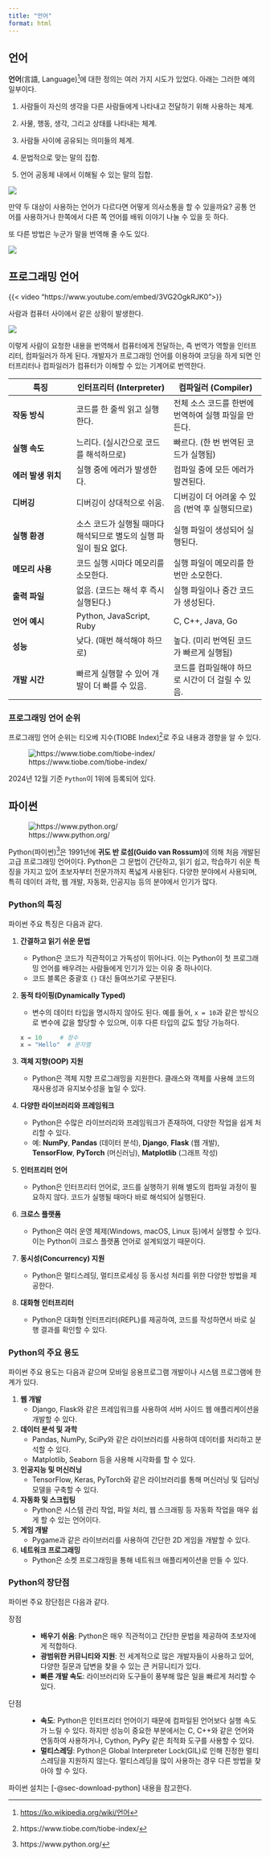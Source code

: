 ```yaml
---
title: "언어"
format: html
---
```


## 언어

**언어**(言語, Language)[^00_language-1]에 대한 정의는 여러 가지 시도가 있었다. 아래는 그러한 예의 일부이다.

[^00_language-1]: [https://ko.wikipedia.org/wiki/언어](https://ko.wikipedia.org/wiki/언어){target="_blank"}

1.  사람들이 자신의 생각을 다른 사람들에게 나타내고 전달하기 위해 사용하는 체계.

2.  사물, 행동, 생각, 그리고 상태를 나타내는 체계.

3.  사람들 사이에 공유되는 의미들의 체계.

4.  문법적으로 맞는 말의 집합.

5.  언어 공동체 내에서 이해될 수 있는 말의 집합.

![](images/language.png)

만약 두 대상이 사용하는 언어가 다르다면 어떻게 의사소통을 할 수 있을까요? 공통 언어를 사용하거나 한쪽에서 다른 쪽 언어를 배워 이야기 나눌 수 있을 듯 하다.

또 다른 방법은 누군가 말을 번역해 줄 수도 있다.

![](images/translator.png)

## 프로그래밍 언어

{{< video "https://www.youtube.com/embed/3VG2OgkRJK0">}}

사람과 컴퓨터 사이에서 같은 상황이 발생한다. 

![](images/interpreter.png)

이렇게 사람이 요청한 내용을 번역해서 컴퓨터에게 전달하는, 즉 번역가 역할을 인터프리터, 컴파일러가 하게 된다. 개발자가 프로그래밍 언어를 이용하여 코딩을 하게 되면 인터프리터나 컴파일러가 컴퓨터가 이해할 수 있는 기계어로 번역한다.

::: {.callout-tip icon="false" title="인터프리터와 컴파일러 비교"}
| **특징** | **인터프리터 (Interpreter)** | **컴파일러 (Compiler)** |
|------------------|----------------------------|--------------------------|
| **작동 방식** | 코드를 한 줄씩 읽고 실행한다. | 전체 소스 코드를 한번에 번역하여 실행 파일을 만든다. |
| **실행 속도** | 느리다. (실시간으로 코드를 해석하므로) | 빠르다. (한 번 번역된 코드가 실행됨) |
| **에러 발생 위치** | 실행 중에 에러가 발생한다. | 컴파일 중에 모든 에러가 발견된다. |
| **디버깅** | 디버깅이 상대적으로 쉬움. | 디버깅이 더 어려울 수 있음 (번역 후 실행되므로) |
| **실행 환경** | 소스 코드가 실행될 때마다 해석되므로 별도의 실행 파일이 필요 없다. | 실행 파일이 생성되어 실행된다. |
| **메모리 사용** | 코드 실행 시마다 메모리를 소모한다. | 실행 파일이 메모리를 한번만 소모한다. |
| **출력 파일** | 없음. (코드는 해석 후 즉시 실행된다.) | 실행 파일이나 중간 코드가 생성된다. |
| **언어 예시** | Python, JavaScript, Ruby | C, C++, Java, Go |
| **성능** | 낮다. (매번 해석해야 하므로) | 높다. (미리 번역된 코드가 빠르게 실행됨) |
| **개발 시간** | 빠르게 실행할 수 있어 개발이 더 빠를 수 있음. | 코드를 컴파일해야 하므로 시간이 더 걸릴 수 있음. |
:::

### 프로그래밍 언어 순위

프로그래밍 언어 순위는 티오베 지수(TIOBE Index)[^00_language-2]로 주요 내용과 경향을 알 수 있다.

[^00_language-2]: https://www.tiobe.com/tiobe-index/

![https://www.tiobe.com/tiobe-index/](images/tiobe.png)

2024년 12월 기준 `Python`이 1위에 등록되어 있다.

## 파이썬

![https://www.python.org/](https://www.python.org/static/img/python-logo.png)

Python(파이썬)[^00_language-3]은 1991년에 **귀도 반 로섬(Guido van Rossum)**에 의해 처음 개발된 고급 프로그래밍 언어이다. Python은 그 문법이 간단하고, 읽기 쉽고, 학습하기 쉬운 특징을 가지고 있어 초보자부터 전문가까지 폭넓게 사용된다. 다양한 분야에서 사용되며, 특히 데이터 과학, 웹 개발, 자동화, 인공지능 등의 분야에서 인기가 많다.

[^00_language-3]: https://www.python.org/

### Python의 특징

파이썬 주요 특징은 다음과 같다.

1.  **간결하고 읽기 쉬운 문법**

    -   Python은 코드가 직관적이고 가독성이 뛰어나다. 이는 Python이 첫 프로그래밍 언어를 배우려는 사람들에게 인기가 있는 이유 중 하나이다.
    -   코드 블록은 중괄호 `{}` 대신 들여쓰기로 구분된다.

2.  **동적 타이핑(Dynamically Typed)**

    -   변수의 데이터 타입을 명시하지 않아도 된다. 예를 들어, `x = 10`과 같은 방식으로 변수에 값을 할당할 수 있으며, 이후 다른 타입의 값도 할당 가능하다.

    ``` python
    x = 10     # 정수
    x = "Hello"  # 문자열
    ```

3.  **객체 지향(OOP) 지원**

    -   Python은 객체 지향 프로그래밍을 지원한다. 클래스와 객체를 사용해 코드의 재사용성과 유지보수성을 높일 수 있다.

4.  **다양한 라이브러리와 프레임워크**

    -   Python은 수많은 라이브러리와 프레임워크가 존재하여, 다양한 작업을 쉽게 처리할 수 있다.
    -   예: **NumPy**, **Pandas** (데이터 분석), **Django**, **Flask** (웹 개발), **TensorFlow**, **PyTorch** (머신러닝), **Matplotlib** (그래프 작성)

5.  **인터프리터 언어**

    -   Python은 인터프리터 언어로, 코드를 실행하기 위해 별도의 컴파일 과정이 필요하지 않다. 코드가 실행될 때마다 바로 해석되어 실행된다.

6.  **크로스 플랫폼**

    -   Python은 여러 운영 체제(Windows, macOS, Linux 등)에서 실행할 수 있다. 이는 Python이 크로스 플랫폼 언어로 설계되었기 때문이다.

7.  **동시성(Concurrency) 지원**

    -   Python은 멀티스레딩, 멀티프로세싱 등 동시성 처리를 위한 다양한 방법을 제공한다.

8.  **대화형 인터프리터**

    -   Python은 대화형 인터프리터(REPL)를 제공하여, 코드를 작성하면서 바로 실행 결과를 확인할 수 있다.

### Python의 주요 용도

파이썬 주요 용도는 다음과 같으며 모바일 응용프로그램 개발이나 시스템 프로그램에 한계가 있다.

1.  **웹 개발**
    -   Django, Flask와 같은 프레임워크를 사용하여 서버 사이드 웹 애플리케이션을 개발할 수 있다.
2.  **데이터 분석 및 과학**
    -   Pandas, NumPy, SciPy와 같은 라이브러리를 사용하여 데이터를 처리하고 분석할 수 있다.
    -   Matplotlib, Seaborn 등을 사용해 시각화를 할 수 있다.
3.  **인공지능 및 머신러닝**
    -   TensorFlow, Keras, PyTorch와 같은 라이브러리를 통해 머신러닝 및 딥러닝 모델을 구축할 수 있다.
4.  **자동화 및 스크립팅**
    -   Python은 시스템 관리 작업, 파일 처리, 웹 스크래핑 등 자동화 작업을 매우 쉽게 할 수 있는 언어이다.
5.  **게임 개발**
    -   Pygame과 같은 라이브러리를 사용하여 간단한 2D 게임을 개발할 수 있다.
6.  **네트워크 프로그래밍**
    -   Python은 소켓 프로그래밍을 통해 네트워크 애플리케이션을 만들 수 있다.

### Python의 장단점

파이썬 주요 장단점은 다음과 같다.

장점

:   -   **배우기 쉬움**: Python은 매우 직관적이고 간단한 문법을 제공하여 초보자에게 적합하다.
    -   **광범위한 커뮤니티와 지원**: 전 세계적으로 많은 개발자들이 사용하고 있어, 다양한 질문과 답변을 찾을 수 있는 큰 커뮤니티가 있다.
    -   **빠른 개발 속도**: 라이브러리와 도구들이 풍부해 많은 일을 빠르게 처리할 수 있다.

단점

:   -   **속도**: Python은 인터프리터 언어이기 때문에 컴파일된 언어보다 실행 속도가 느릴 수 있다. 하지만 성능이 중요한 부분에서는 C, C++와 같은 언어와 연동하여 사용하거나, Cython, PyPy 같은 최적화 도구를 사용할 수 있다.
    -   **멀티스레딩**: Python은 Global Interpreter Lock(GIL)로 인해 진정한 멀티스레딩을 지원하지 않는다. 멀티스레딩을 많이 사용하는 경우 다른 방법을 찾아야 할 수 있다.

파이썬 설치는 [-@sec-download-python] 내용을 참고한다.
